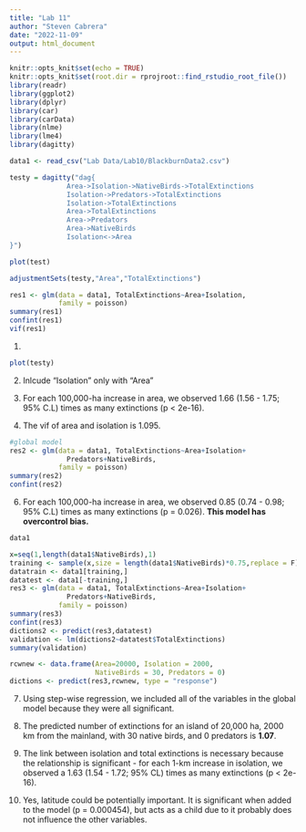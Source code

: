 ```yaml
---
title: "Lab 11"
author: "Steven Cabrera"
date: "2022-11-09"
output: html_document
---
```


```r
knitr::opts_knit$set(echo = TRUE)
knitr::opts_knit$set(root.dir = rprojroot::find_rstudio_root_file())
library(readr)
library(ggplot2)
library(dplyr)
library(car)
library(carData)
library(nlme)
library(lme4)
library(dagitty)
```

```r
data1 <- read_csv("Lab Data/Lab10/BlackburnData2.csv")

testy = dagitty("dag{
              Area->Isolation->NativeBirds->TotalExtinctions
              Isolation->Predators->TotalExtinctions
              Isolation->TotalExtinctions
              Area->TotalExtinctions
              Area->Predators
              Area->NativeBirds
              Isolation<->Area
}")

plot(test)

adjustmentSets(testy,"Area","TotalExtinctions")

res1 <- glm(data = data1, TotalExtinctions~Area+Isolation,
            family = poisson)
summary(res1)
confint(res1)
vif(res1)
```
1.  
```r
plot(testy)
```

2. Inlcude "Isolation" only with "Area"

4. For each 100,000-ha increase in area, we observed 1.66 (1.56 - 1.75; 95% C.L) times as many extinctions (p < 2e-16).  

5. The vif of area and isolation is 1.095.  

```r
#global model
res2 <- glm(data = data1, TotalExtinctions~Area+Isolation+
              Predators+NativeBirds,
            family = poisson)
summary(res2)
confint(res2)

```

6. For each 100,000-ha increase in area, we observed 0.85 (0.74 - 0.98; 95% C.L) times as many extinctions (p = 0.026). **This model has overcontrol bias.**  

```r
data1

x=seq(1,length(data1$NativeBirds),1)
training <- sample(x,size = length(data1$NativeBirds)*0.75,replace = F)
datatrain <- data1[training,]
datatest <- data1[-training,]
res3 <- glm(data = data1, TotalExtinctions~Area+Isolation+
              Predators+NativeBirds,
            family = poisson)
summary(res3)
confint(res3)
dictions2 <- predict(res3,datatest)
validation <- lm(dictions2~datatest$TotalExtinctions)
summary(validation)

rcwnew <- data.frame(Area=20000, Isolation = 2000,
                     NativeBirds = 30, Predators = 0)
dictions <- predict(res3,rcwnew, type = "response")

```

7. Using step-wise regression, we included all of the variables in the global model because they were all significant.

8. The predicted number of extinctions for an island of 20,000 ha, 2000 km from the mainland, with 30 native birds, and 0 predators is **1.07**.  

9. The link between isolation and total extinctions is necessary because the relationship is significant - for each 1-km increase in isolation, we observed a 1.63 (1.54 - 1.72; 95% CL) times as many extinctions (p < 2e-16).
 
10. Yes, latitude could be potentially important. It is significant when added to the model (p = 0.000454), but acts as  a child due to it probably does not influence the other variables.